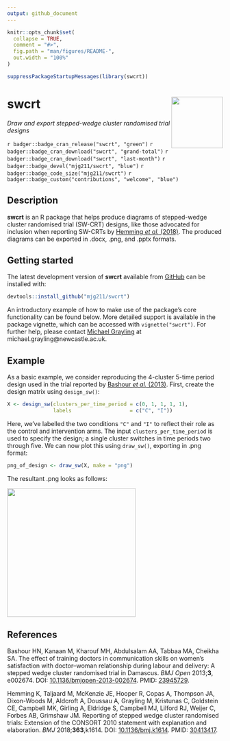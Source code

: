 ```yaml
---
output: github_document
---
```


<!-- README.md is generated from README.Rmd. Please edit that file -->

```r
knitr::opts_chunk$set(
  collapse = TRUE,
  comment = "#>",
  fig.path = "man/figures/README-",
  out.width = "100%"
)
```

```r
suppressPackageStartupMessages(library(swcrt))
```

# swcrt <img src='man/figures/logo.png' align="right" width="120"/>

*Draw and export stepped-wedge cluster randomised trial designs*

`r badger::badge_cran_release("swcrt", "green")`
`r badger::badge_cran_download("swcrt", "grand-total")`
`r badger::badge_cran_download("swcrt", "last-month")`
`r badger::badge_devel("mjg211/swcrt", "blue")`
`r badger::badge_code_size("mjg211/swcrt")`
`r badger::badge_custom("contributions", "welcome", "blue")`

## Description

__swcrt__ is an R package that helps produce diagrams of stepped-wedge cluster randomised trial (SW-CRT) designs, like those advocated for inclusion when reporting SW-CRTs by [Hemming *et al.* (2018)](https://doi.org/10.1136/bmj.k1614).
The produced diagrams can be exported in .docx, .png, and .pptx formats.

## Getting started

The latest development version of __swcrt__ available from [GitHub](https://github.com/) can be installed with:

``` r
devtools::install_github("mjg211/swcrt")
```

An introductory example of how to make use of the package's core functionality can be found below. 
More detailed support is available in the package vignette, which can be accessed with `vignette("swcrt")`.
For further help, please contact [Michael Grayling](https://www.newcastle-biostatistics.com/people/michael_grayling/) at michael.grayling@newcastle.ac.uk.

## Example

As a basic example, we consider reproducing the 4-cluster 5-time period design used in the trial reported by [Bashour *et al.* (2013)](https://doi.org/10.1136/bmjopen-2013-002674).
First, create the design matrix using `design_sw()`:
```r
X <- design_sw(clusters_per_time_period = c(0, 1, 1, 1, 1),
               labels                   = c("C", "I"))
```
Here, we've labelled the two conditions `"C"` and `"I"` to reflect their role as the control and intervention arms. The input `clusters_per_time_period` is used to specify the design; a single cluster switches in time periods two through five.
We can now plot this using `draw_sw()`, exporting in .png format:
```r
png_of_design <- draw_sw(X, make = "png")
```
The resultant .png looks as follows:

<img src="man/figures/example.png" height="300"/>

## References

Bashour HN, Kanaan M, Kharouf MH, Abdulsalam AA, Tabbaa MA, Cheikha SA. The effect of training doctors in communication skills on women’s satisfaction with doctor–woman relationship during labour and delivery: A stepped wedge cluster randomised trial in Damascus. *BMJ Open* 2013;__3__, e002674. DOI: [10.1136/bmjopen-2013-002674](https://doi.org/10.1136/bmjopen-2013-002674). PMID: [23945729](https://pubmed.ncbi.nlm.nih.gov/23945729/).

Hemming K, Taljaard M, McKenzie JE, Hooper R, Copas A, Thompson JA, Dixon-Woods M, Aldcroft A, Doussau A, Grayling M, Kristunas C, Goldstein CE, Campbell MK, Girling A, Eldridge S, Campbell MJ, Lilford RJ, Weijer C, Forbes AB, Grimshaw JM. Reporting of stepped wedge cluster randomised trials: Extension of the CONSORT 2010 statement with explanation and elaboration. *BMJ* 2018;__363__,k1614. DOI: [10.1136/bmj.k1614](https://doi.org/10.1136/bmj.k1614). PMID: [30413417](https://pubmed.ncbi.nlm.nih.gov/30413417/).